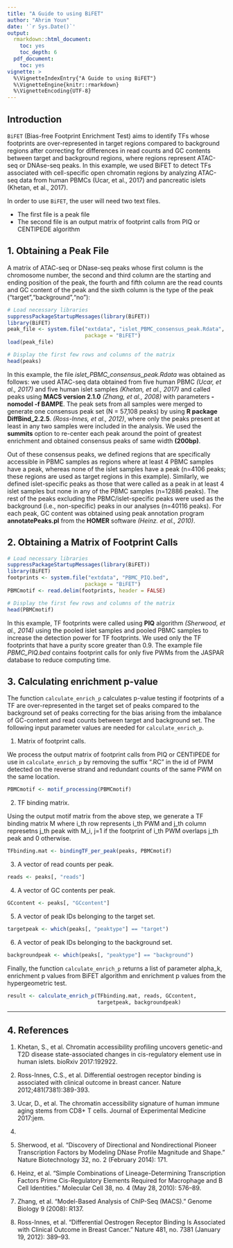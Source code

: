 ```yaml
---
title: "A Guide to using BiFET"
author: "Ahrim Youn"
date: '`r Sys.Date()`'
output:
  rmarkdown::html_document:
    toc: yes
    toc_depth: 6
  pdf_document:
    toc: yes
vignette: >
  %\VignetteIndexEntry{"A Guide to using BiFET"}
  %\VignetteEngine{knitr::rmarkdown}
  %\VignetteEncoding{UTF-8}
---
```


## Introduction

`BiFET` (Bias-free Footprint Enrichment Test) aims to identify TFs whose
footprints are over-represented in target regions compared to background 
regions after correcting for differences in read counts and GC contents between
target and background regions, where regions represent ATAC-seq or DNAse-seq
peaks. In this example, we used BiFET to detect TFs associated with
cell-specific open chromatin regions by analyzing ATAC-seq data from
human PBMCs (Ucar, et al., 2017) and pancreatic islets (Khetan, et al., 2017).

In order to use `BiFET`, the user will need two text files. 

* The first file is a peak file
* The second file is an output matrix of footprint calls from
PIQ or CENTIPEDE algorithm

## 1. Obtaining a Peak File

A matrix of ATAC-seq or DNase-seq peaks whose first column is the chromosome
number, the second and third column are the starting and ending position
of the peak, the fourth and fifth column are the read counts and GC content
of the peak and the sixth column is the type of the 
peak ("target","background","no"):

```r
# Load necessary libraries
suppressPackageStartupMessages(library(BiFET))
library(BiFET)
peak_file <- system.file("extdata", "islet_PBMC_consensus_peak.Rdata",
                         package = "BiFET")
load(peak_file)

# Display the first few rows and columns of the matrix
head(peaks)

```

In this example, the file *islet_PBMC_consensus_peak.Rdata* was obtained
as follows: we used ATAC-seq data obtained from five human PBMC
*(Ucar, et al., 2017)* and five human islet samples *(Khetan, et al., 2017)*
and called peaks using **MACS version 2.1.0** *(Zhang, et al., 2008)* with
parameters **-nomodel -f BAMPE**. The peak sets from all samples were merged
to generate one consensus peak set (N = 57,108 peaks) by using
**R package DiffBind_2.2.5**. *(Ross-Innes, et al., 2012)*, where only the peaks
present at least in any two samples were included in the analysis. 
We used the **summits** option to re-center each peak around the point of
greatest enrichment and obtained consensus peaks of same width **(200bp)**. 

Out of these consensus peaks, we defined regions that are specifically
accessible in PBMC samples as regions where at least 4 PBMC samples have
a peak, whereas none of the islet samples have a peak 
(n=4106 peaks; these regions are used as target regions in this example). 
Similarly, we defined islet-specific peaks as those that were called as 
a peak in at least 4 islet samples but none in any of the 
PBMC samples (n=12886 peaks). The rest of the peaks excluding the 
PBMC/islet-specific peaks were used as the background
(i.e., non-specific) peaks in our analyses (n=40116 peaks). For each peak,
GC content was obtained using peak annotation program 
**annotatePeaks.pl** from the **HOMER** software *(Heinz. et al., 2010)*.

## 2. Obtaining a Matrix of Footprint Calls

```r
# Load necessary libraries
suppressPackageStartupMessages(library(BiFET))
library(BiFET)
footprints <- system.file("extdata", "PBMC_PIQ.bed",
                         package = "BiFET")
PBMCmotif <- read.delim(footprints, header = FALSE)

# Display the first few rows and columns of the matrix
head(PBMCmotif)

```

In this example, TF footprints were called using **PIQ** algorithm
*(Sherwood, et al., 2014)* using the pooled islet samples and pooled PBMC
samples to increase the detection power for TF footprints. We used only the
TF footprints that have a purity score greater than 0.9. The example file
*PBMC_PIQ.bed* contains footprint calls for only five PWMs from the
JASPAR database to reduce computing time.

## 3. Calculating enrichment p-value

The function `calculate_enrich_p` calculates p-value testing if footprints
of a TF are over-represented in the target set of peaks compared to the
background set of peaks correcting for the bias arising from the imbalance
of GC-content and read counts between target and background set. The following
input parameter values are needed for `calculate_enrich_p`.

1. Matrix of footprint calls.

We process the output matrix of footprint calls from PIQ or CENTIPEDE
for use in `calculate_enrich_p` by removing the suffix ".RC" in the id of PWM
detected on the reverse strand and redundant counts of the same PWM
on the same location.

```r
PBMCmotif <- motif_processing(PBMCmotif)
```

2. TF binding matrix.

Using the output motif matrix from the above step, we generate a TF binding
matrix M where i_th row represents i_th PWM and j_th column represetns j_th
peak with M_i, j=1 if the footprint of i_th PWM overlaps j_th peak and
0 otherwise. 
```r
TFbinding.mat <- bindingTF_per_peak(peaks, PBMCmotif)
```

3. A vector of read counts per peak.
```r
reads <- peaks[, "reads"]
```

4. A vector of GC contents per peak.
```r
GCcontent <- peaks[, "GCcontent"]
```

5. A vector of peak IDs belonging to the target set.
```r
targetpeak <- which(peaks[, "peaktype"] == "target")
```

6. A vector of peak IDs belonging to the background set.
```r
backgroundpeak <- which(peaks[, "peaktype"] == "background")
```

Finally, the function `calculate_enrich_p` returns a list of parameter
alpha_k, enrichment p values from BiFET algorithm and enrichment p values
from the hypergeometric test.
```r
result <- calculate_enrich_p(TFbinding.mat, reads, GCcontent,
                             targetpeak, backgroundpeak)
```
 
---

## 4. References

1. Khetan, S., et al. Chromatin accessibility profiling uncovers genetic-and
T2D disease state-associated changes in cis-regulatory element use in human
islets. bioRxiv 2017:192922.

2. Ross-Innes, C.S., et al. Differential oestrogen receptor binding is
associated with clinical outcome in breast cancer. 
Nature 2012;481(7381):389-393.

3. Ucar, D., et al. The chromatin accessibility signature of human immune
aging stems from CD8+ T cells. Journal of Experimental Medicine 2017:jem.
20170416.

4. Sherwood, et al. “Discovery of Directional and Nondirectional Pioneer
Transcription Factors by Modeling DNase Profile Magnitude and Shape.”
Nature Biotechnology 32, no. 2 (February 2014): 171.

5. Heinz, et al. “Simple Combinations of Lineage-Determining Transcription
Factors Prime Cis-Regulatory Elements Required for Macrophage and B Cell 
Identities.” Molecular Cell 38, no. 4 (May 28, 2010): 576–89. 

6. Zhang, et al. “Model-Based Analysis of ChIP-Seq (MACS).” 
Genome Biology 9 (2008): R137. 

7. Ross-Innes, et al. “Differential Oestrogen Receptor Binding Is Associated
with Clinical Outcome in Breast Cancer.” Nature 481, no. 7381 
(January 19, 2012): 389–93. 



